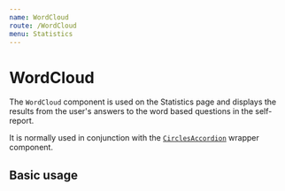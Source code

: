```yaml
---
name: WordCloud
route: /WordCloud
menu: Statistics
---
```



# WordCloud

The `WordCloud` component is used on the Statistics page and displays the results from the user's answers to the word based questions in the self-report.

<Props of={WordCloud} />

It is normally used in conjunction with the [`CirclesAccordion`](/CirclesAccordion) wrapper component.

## Basic usage

<Playground>
  <Circle name="test" color="red" percentage={50} />
</Playground>
